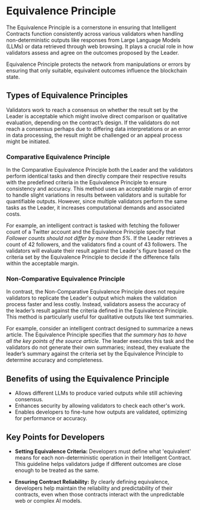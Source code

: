# Equivalence Principle 

The Equivalence Principle is a cornerstone in ensuring that Intelligent Contracts function consistently across various validators when handling non-deterministic outputs like responses from Large Language Models (LLMs) or data retrieved through web browsing. It plays a crucial role in how validators assess and agree on the outcomes proposed by the Leader.

Equivalence Principle protects the network from manipulations or errors by ensuring that only suitable, equivalent outcomes influence the blockchain state.

## Types of Equivalence Principles

Validators work to reach a consensus on whether the result set by the Leader is acceptable which might involve direct comparison or qualitative evaluation, depending on the contract’s design. If the validators do not reach a consensus perhaps due to differing data interpretations or an error in data processing, the result might be challenged or an appeal process might be initiated.

### Comparative Equivalence Principle

In the Comparative Equivalence Principle both the Leader and the validators perform identical tasks and then directly compare their respective results with the predefined criteria in the Equivalence Principle to ensure consistency and accuracy. This method uses an acceptable margin of error to handle slight variations in results between validators and is suitable for quantifiable outputs. However, since multiple validators perform the same tasks as the Leader, it increases computational demands and associated costs.

For example, an intelligent contract is tasked with fetching the follower count of a Twitter account and the Equivalence Principle specify that _Follower counts should not differ by more than 5%_. If the Leader retrieves a count of 42 followers, and the validators find a count of 43 followers. The validators will evaluate their result against the Leader's figure based on the criteria set by the Equivalence Principle to decide if the difference falls within the acceptable margin. 

### Non-Comparative Equivalence Principle

In contrast, the Non-Comparative Equivalence Principle does not require validators to replicate the Leader's output which makes the validation process faster and less costly. Instead, validators assess the accuracy of the leader’s result against the criteria defined in the Equivalence Principle. This method is particularly useful for qualitative outputs like text summaries.

For example, consider an intelligent contract designed to summarize a news article. The Equivalence Principle specifies that _the summary has to have all the key points of the source article_. The leader executes this task and the validators do not generate their own summaries; instead, they evaluate the leader’s summary against the criteria set by the Equivalence Principle to determine accuracy and completeness.

## Benefits of using the Equivalence Principle

- Allows different LLMs to produce varied outputs while still achieving consensus.
- Enhances security by allowing validators to check each other's work.
- Enables developers to fine-tune how outputs are validated, optimizing for performance or accuracy.

## Key Points for Developers

- **Setting Equivalence Criteria:** Developers must define what 'equivalent' means for each non-deterministic operation in their Intelligent Contract. This guideline helps validators judge if different outcomes are close enough to be treated as the same.

- **Ensuring Contract Reliability:** By clearly defining equivalence, developers help maintain the reliability and predictability of their contracts, even when those contracts interact with the unpredictable web or complex AI models.

